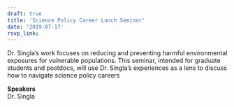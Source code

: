 ```yaml
---
draft: true 
title: 'Science Policy Career Lunch Seminar'
date: '2019-07-17'
rsvp_link: 
---
```


Dr. Singla’s work focuses on reducing and preventing harmful environmental exposures for vulnerable populations. This seminar, intended for graduate students and postdocs, will use Dr. Singla’s experiences as a lens to discuss how to navigate science policy careers

<b>Speakers</b>  
Dr. Singla




